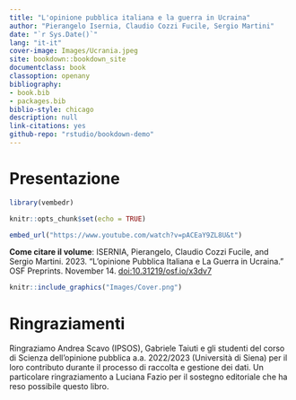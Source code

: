 ```yaml
--- 
title: "L'opinione pubblica italiana e la guerra in Ucraina"
author: "Pierangelo Isernia, Claudio Cozzi Fucile, Sergio Martini"
date: "`r Sys.Date()`"
lang: "it-it"
cover-image: Images/Ucrania.jpeg
site: bookdown::bookdown_site
documentclass: book
classoption: openany
bibliography:
- book.bib
- packages.bib
biblio-style: chicago
description: null
link-citations: yes
github-repo: "rstudio/bookdown-demo"
---
```


# Presentazione {-}

```r

library(vembedr)

knitr::opts_chunk$set(echo = TRUE)
```

```r
embed_url("https://www.youtube.com/watch?v=pACEaY9ZL8U&t")
```

**Come citare il volume**: 
ISERNIA, Pierangelo, Claudio Cozzi Fucile, and Sergio Martini. 2023. “L’opinione Pubblica Italiana e La Guerra in Ucraina.” OSF Preprints. November 14. [doi:10.31219/osf.io/x3dv7](https://osf.io/x3dv7/)

```r
knitr::include_graphics("Images/Cover.png")

```


# Ringraziamenti {-}

Ringraziamo Andrea Scavo (IPSOS), Gabriele Taiuti e gli studenti del corso di Scienza dell’opinione pubblica a.a. 2022/2023 (Università di Siena) per il loro contributo durante il processo di raccolta e gestione dei dati. Un particolare ringraziamento a Luciana Fazio per il sostegno editoriale che ha reso possibile questo libro.
